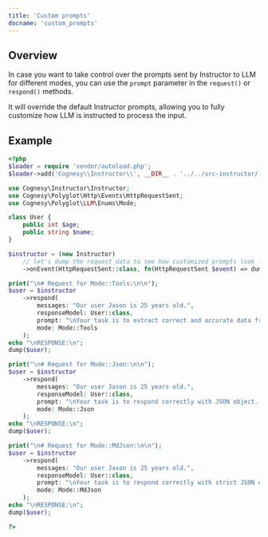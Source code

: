 ```yaml
---
title: 'Custom prompts'
docname: 'custom_prompts'
---
```


## Overview

In case you want to take control over the prompts sent by Instructor
to LLM for different modes, you can use the `prompt` parameter in the
`request()` or `respond()` methods.

It will override the default Instructor prompts, allowing you to fully
customize how LLM is instructed to process the input.

## Example

```php
<?php
$loader = require 'vendor/autoload.php';
$loader->add('Cognesy\\Instructor\\', __DIR__ . '../../src-instructor/');

use Cognesy\Instructor\Instructor;
use Cognesy\Polyglot\Http\Events\HttpRequestSent;
use Cognesy\Polyglot\LLM\Enums\Mode;

class User {
    public int $age;
    public string $name;
}

$instructor = (new Instructor)
    // let's dump the request data to see how customized prompts look like in requests
    ->onEvent(HttpRequestSent::class, fn(HttpRequestSent $event) => dump($event));

print("\n# Request for Mode::Tools:\n\n");
$user = $instructor
    ->respond(
        messages: "Our user Jason is 25 years old.",
        responseModel: User::class,
        prompt: "\nYour task is to extract correct and accurate data from the messages using provided tools.\n",
        mode: Mode::Tools
    );
echo "\nRESPONSE:\n";
dump($user);

print("\n# Request for Mode::Json:\n\n");
$user = $instructor
    ->respond(
        messages: "Our user Jason is 25 years old.",
        responseModel: User::class,
        prompt: "\nYour task is to respond correctly with JSON object. Response must follow JSONSchema:\n<|json_schema|>\n",
        mode: Mode::Json
    );
echo "\nRESPONSE:\n";
dump($user);

print("\n# Request for Mode::MdJson:\n\n");
$user = $instructor
    ->respond(
        messages: "Our user Jason is 25 years old.",
        responseModel: User::class,
        prompt: "\nYour task is to respond correctly with strict JSON object containing extracted data within a ```json {} ``` codeblock. Object must validate against this JSONSchema:\n<|json_schema|>\n",
        mode: Mode::MdJson
    );
echo "\nRESPONSE:\n";
dump($user);

?>
```
